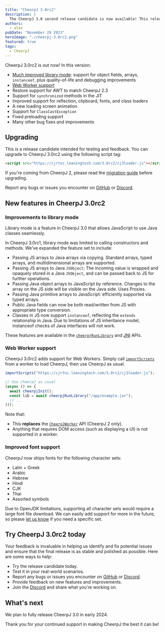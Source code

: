 ```yaml
---
title: "CheerpJ 3.0rc2"
description: |
  The CheerpJ 3.0 second release candidate is now available! This release includes many improvements to library mode, Web Worker support, and more.
authors:
  - alex
pubDate: "November 29 2023"
heroImage: "./cheerpj-3.0rc2.png"
featured: true
tags:
  - CheerpJ
---
```


CheerpJ 3.0rc2 is out now! In this version:

- [Much improved library mode](#improvements-to-library-mode): support for object fields, arrays, `instanceof`, plus quality-of-life and debugging improvements
- [Web Worker support](#web-worker-support)
- Restore support for AWT to match CheerpJ 2.3
- Support for `synchronized` methods in the JIT
- Improved support for reflection, clipboard, fonts, and class loaders
- A new loading screen animation
- Support for `ClassCastException`
- Fixed preloading support
- Many other bug fixes and improvements

## Upgrading

This is a release candidate intended for testing and feedback. You can upgrade to CheerpJ 3.0rc2 using the following script tag:

```html
<script src="https://cjrtnc.leaningtech.com/3.0rc2/cj3loader.js"></script>
```

If you're coming from CheerpJ 2, please read the [migration guide] before upgrading.

Report any bugs or issues you encounter on [GitHub] or [Discord].

[GitHub]: https://github.com/leaningtech/cheerpj-meta/issues
[Discord]: https://discord.leaningtech.com
[migration guide]: /cheerpj3/migrating-from-cheerpj2

## New features in CheerpJ 3.0rc2

### Improvements to library mode

Library mode is a feature in CheerpJ 3.0 that allows JavaScript to use Java classes seamlessly.

In CheerpJ 3.0rc1, library mode was limited to calling constructors and methods. We've expanded the feature set to include:

- Passing JS arrays to Java arrays via copying. Standard arrays, typed arrays, and multidimensional arrays are supported.
- Passing JS arrays to Java `JSObject`: The incoming value is wrapped and opaquely stored in a Java `JSObject`, and can be passed back to JS for further operations.
- Passing Java object arrays to JavaScript by reference. Changes to the array on the JS side will be visible on the Java side. Uses Proxies.
- Passing Java primitive arrays to JavaScript: efficiently supported via typed arrays.
- Public Java fields can now be both read/written from JS with appropriate type conversion.
- Classes in JS now support `instanceof`, reflecting the `extends` relationship in Java. Due to limitations of JS inheritance model, instanceof checks of Java interfaces will not work.

These features are available in the [`cheerpjRunLibrary`] and [JNI] APIs.

### Web Worker support

CheerpJ 3.0rc2 adds support for Web Workers. Simply call [`importScripts`](https://developer.mozilla.org/en-US/docs/Web/API/WorkerGlobalScope/importScripts) from a worker to load CheerpJ, then use CheerpJ as usual.

```js
importScripts("https://cjrtnc.leaningtech.com/3.0rc2/cj3loader.js");

// Use CheerpJ as usual
(async () => {
  await cheerpjInit();
  const lib = await cheerpjRunLibrary("/app/example.jar");
  // ...
)();
```

Note that:

- This **replaces** the [`CheerpJWorker`](/cheerpj2/reference/WebWorker-API) API (CheerpJ 2 only).
- Anything that requires DOM access (such as displaying a UI) is not supported in a worker.

[CheerpX]: /cheerpx
[`cheerpjRunLibrary`]: /cheerpj3/reference/cheerpjRunLibrary
[`cheerpjInit`]: /cheerpj3/reference/cheerpjInit
[JNI]: /cheerpj3/guides/Implementing-Java-native-methods-in-JavaScript

### Improved font support

CheerpJ now ships fonts for the following character sets:

- Latin + Greek
- Arabic
- Hebrew
- Hindi
- CJK
- Thai
- Assorted symbols

Due to OpenJDK limitations, supporting all character sets would require a large font file download. We can easily add support for more in the future, so please [let us know][Discord] if you need a specific set.

## Try CheerpJ 3.0rc2 today


<LinkButton
	type="primary"
	href="/cheerpj3/getting-started"
	label="Get started"
	iconRight="mi:arrow-right"
/>

<LinkButton
	type="secondary"
	href="/cheerpj3/migrating-from-cheerpj2"
	label="Migration guide"
/>

Your feedback is invaluable in helping us identify and fix potential issues and
ensure that the final release is as stable and polished as possible. Here are
some ways to help:

- Try the release candidate today.
- Test it in your real-world scenarios.
- Report any bugs or issues you encounter on [GitHub] or [Discord].
- Provide feedback on new features and improvements.
- Join the [Discord] and share what you're working on.

## What's next

We plan to fully release CheerpJ 3.0 in early 2024.

Thank you for your continued support in making CheerpJ the best it can be!
